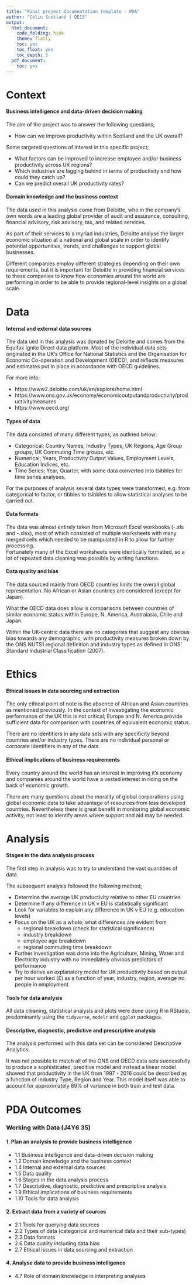 ```yaml
---
title: "Final project documentation template - PDA"
author: "Colin Scotland | DE13"
output:
  html_document:
    code_folding: hide
    theme: flatly
    toc: yes
    toc_float: yes
    toc_depth: 5
  pdf_document:
    toc: yes
---
```



# Context

#### Business intelligence and data-driven decision making

The aim of the project was to answer the following questions;

* How can we improve productivity within Scotland and the UK overall? 

Some targeted questions of interest in this specific project;

* What factors can be improved to increase employee and/or business productivity 
across UK regions? 
* Which industries are lagging behind in terms of productivity and how could 
they catch up? 
* Can we predict overall UK productivity rates?

#### Domain knowledge and the business context

The data used in this analysis come from Deloitte, who in the company's own words 
are a leading global provider of audit and assurance, consulting, financial 
advisory, risk advisory, tax, and related services. 

As part of their services to a myriad industries, Deloitte analyse the larger
economic situation at a national and global scale in order to identify potential
opportunities, trends, and challenges to support global businesses.

Different companies employ different strategies depending on their own requirements,
but it is important for Deloitte in providing financial services to these companies
to know how economies around the world are performing in order to be able to 
provide regional-level insights on a global scale.

# Data

#### Internal and external data sources

The data ued in this analysis was donated by Deloitte and comes from the Equifax 
Ignite Direct data platform.  Most of the individual data sets originated in the 
UK's Office for National Statistics and the Organisation for Economic
Co-operation and Development (OECD), and reflects measures and estimates put in 
place in accordance with OECD guidelines.

For more info;

* https://www2.deloitte.com/uk/en/explore/home.html
* https://www.ons.gov.uk/economy/economicoutputandproductivity/productivitymeasures
* https://www.oecd.org/


#### Types of data

The data consisted of many different types, as outlined below;

* Categorical; Country Names, Industry Types, UK Regions, Age Group groups, 
UK Commuting Time groups, etc.
* Numerical; Years, Productivity Output Values, Employment Levels, Education
Indices, etc.
* Time Series; Year, Quarter, with some data converted into tsibbles for time
series analyses.

For the purposes of analysis several data types were transformed, e.g. from 
categorical to factor, or tibbles to tsibbles  to allow statistical analyses 
to be carried out.

#### Data formats

The data was almost entirely taken from Microsoft Excel workbooks (-.xls and 
-.xlsx), most of which consisted of multiple worksheets with many merged cells 
which needed to be manipulated in R to allow for further processing.  
Fortunately many of the Excel worksheets were identically formatted, so a lot of 
repeated data cleaning was possible by writing functions. 

#### Data quality and bias

The data sourced mainly from OECD countries limits the overall global 
representation.  No African or Asian countries are considered (except for Japan). 

What the OECD data does allow is comparisons between countries of similar economic 
status within Europe, N. America, Australasia, Chile and Japan.

Within the UK-centric data there are no categories that suggest any obvious bias
towards any demographic, with productivity measures broken down by the ONS NUTS1 
regional definition and industry types as defined in ONS' Standard Industrial 
Classification (2007).

# Ethics

#### Ethical issues in data sourcing and extraction

The only ethical point of note is the absence of African and Asian countries as
mentioned previously.  In the context of investigating the economic performance
of the UK this is not critical; Europe and N. America provide sufficient data
for comparison with countries of equivalent economic status.

There are no identifiers in any data sets with any specificity beyond countries 
and/or industry types.  There are no individual personal or corporate identifiers
in any of the data.

#### Ethical implications of business requirements

Every country around the world has an interest in improving it's economy and 
companies around the world have a vested interest in riding on the back of economic
growth.  

There are many questions about the morality of global corporations using global
economic data to take advantage of resources from less developed countries. 
Nevertheless there is great benefit in monitoring global economic activity, not 
least to identify areas where support and aid may be needed. 

# Analysis

#### Stages in the data analysis process

The first step in analysis was to try to understand the vast quantities of data.

The subsequent analysis followed the following method;

* Determine the average UK productivity relative to other EU countries
* Determine if any difference in UK v EU is statistically significant
* Look for variables to explain any difference in UK v EU (e.g. education levels)
* Focus on the UK as a whole; what differences are evident from
  * regional breakdown (check for statistical significance)
  * industry breakdown 
  * employee age breakdown
  * regional commuting time breakdown
* Further investigation was done into the Agriculture, Mining, Water and 
Electricity industry with no immediately obvious predictors of performance
* Try to derive an explanatory model for UK productivity based on output per
hour worked (£) as a function of year, industry, region, average no. people in 
employment



#### Tools for data analysis

All data cleaning, statistical analysis and plots were done using R in RStudio, 
predominantly using the `tidyverse`, `modelr` and `ggplot` packages.

#### Descriptive, diagnostic, predictive and prescriptive analysis

The analysis performed with this data set can be considered Descriptive 
Analytics.

It was not possible to match all of the ONS and OECD data sets successfully to
produce a sophisticated, preditive model and instead a linear model showed that
productivity in the UK from 1997 - 2016 could be described as a function of 
Industry Type, Region and Year.  This model itself was able to account for
approximately 89% of variance in both train and test data.


# PDA Outcomes

### Working with Data (J4Y6 35)

#### 1. Plan an analysis to provide business intelligence

-   1.1 Business intelligence and data-driven decision making
-   1.2 Domain knowledge and the business context
-   1.4 Internal and external data sources
-   1.5 Data quality
-   1.6 Stages in the data analysis process
-   1.7 Descriptive, diagnostic, predictive and prescriptive analysis
-   1.9 Ethical implications of business requirements
-   1.10 Tools for data analysis

#### 2. Extract data from a variety of sources

-   2.1 Tools for querying data sources
-   2.2 Types of data (categorical and numerical data and their sub-types)
-   2.3 Data formats
-   2.6 Data quality including data bias
-   2.7 Ethical issues in data sourcing and extraction

#### 4. Analyse data to provide business intelligence

-   4.7 Role of domain knowledge in interpreting analyses
